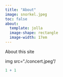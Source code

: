 ```yaml
---
title: "About"
image: snorkel.jpeg
toc: false
about: 
  template: jolla
  image-shape: rectangle
  image-width: 17em
---
```


About this site

img src="./concert.jpeg"/

```r
1 + 1
```
